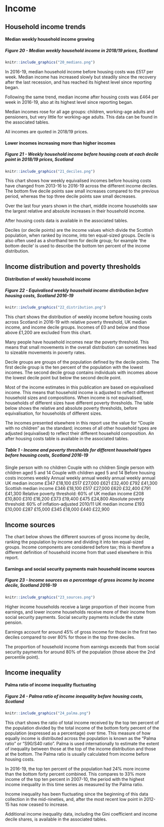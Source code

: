 # Income

## Household income trends

#### Median weekly household income growing {#incometrends}

##### Figure 20 - Median weekly household income in 2018/19 prices, Scotland
```{r}
knitr::include_graphics("20_medians.png")
```

In 2016-19, median household income before housing costs was £517 per week. Median income has increased slowly but steadily since the recovery after the last recession, and has reached its highest level since reporting began.

Following the same trend, median income after housing costs was £464 per week in 2016-19, also at its highest level since reporting began.

Median incomes rose for all age groups: children, working-age adults and pensioners, but very little for working-age adults. This data can be found in the associated tables.

All incomes are quoted in 2018/19 prices.

#### Lower incomes increasing more than higher incomes

##### Figure 21 - Weekly household income before housing costs at each decile point in 2018/19 prices, Scotland
```{r}
knitr::include_graphics("21_deciles.png")
```

This chart shows how weekly equivalised incomes before housing costs have changed from 2013-16 to 2016-19 across the different income deciles. The bottom five decile points saw small increases compared to the previous period, whereas the top three decile points saw small decreases.

Over the last four years shown in the chart, middle income households saw the largest relative and absolute increases in their household income.

After housing costs data is available in the associated tables.

Deciles (or decile points) are the income values which divide the Scottish population, when ranked by income, into ten equal-sized groups. Decile is also often used as a shorthand term for decile group; for example 'the bottom decile' is used to describe the bottom ten percent of the income distribution.

## Income distribution and poverty thresholds

#### Distribution of weekly household income

##### Figure 22 - Equivalised weekly household income distribution before housing costs, Scotland 2016-19
```{r}
knitr::include_graphics("22_distribution.png")
```

This chart shows the distribution of weekly income before housing costs across Scotland in 2016-19 with relative poverty threshold, UK median income, and income decile groups. Incomes of £0 and below and those above £1,200 are excluded from this chart.

Many people have household incomes near the poverty threshold. This means that small movements in the overall distribution can sometimes lead to sizeable movements in poverty rates.

Decile groups are groups of the population defined by the decile points. The first decile group is the ten percent of the population with the lowest incomes. The second decile group contains individuals with incomes above the lowest decile point but below the second decile point.

Most of the income estimates in this publication are based on equivalised income. This means that household income is adjusted to reflect different household sizes and compositions. When income is not equivalised, households of different sizes have different poverty thresholds. The table below shows the relative and absolute poverty thresholds, before equivalisation, for households of different sizes.

The incomes presented elsewhere in this report use the value for "Couple with no children" as the standard; incomes of all other household types are adjusted (equivalised) to reflect their different household composition. An after housing costs table is available in the associated tables.

##### Table 1 - Income and poverty thresholds for different household types before housing costs, Scotland 2016-19

Single person with no children	Couple with no children	Single person with children aged 5 and 14	Couple with children aged 5 and 14
Before housing costs incomes	weekly	Annual	weekly	annual	weekly	annual	weekly	annual
UK median income	£347	£18,100	£517	£27,000	£621	£32,400	£792	£41,300
Scottish median income	£346	£18,100	£517	£27,000	£620	£32,400	£791	£41,300
Relative poverty threshold: 60% of UK median income	£208	£10,800	£310	£16,200	£373	£19,400	£475	£24,800
Absolute poverty threshold: 60% of inflation-adjusted 2010/11 UK median income	£193	£10,000	£287	£15,000	£345	£18,000	£440	£22,900

## Income sources
The chart below shows the different sources of gross income by decile, ranking the population by income and dividing it into ten equal-sized groups. Income components are considered before tax; this is therefore a different definition of household income from that used elsewhere in this report.

#### Earnings and social security payments main household income sources

##### Figure 23 - Income sources as a percentage of gross income by income decile, Scotland 2016-19
```{r}
knitr::include_graphics("23_sources.png")
```

Higher income households receive a large proportion of their income from earnings, and lower income households receive more of their income from social security payments. Social security payments include the state pension.

Earnings account for around 45% of gross income for those in the first two deciles compared to over 80% for those in the top three deciles.

The proportion of household income from earnings exceeds that from social security payments for around 80% of the population (those above the 2nd percentile point).

## Income inequality

#### Palma ratio of income inequality fluctuating {#palma}

##### Figure 24 - Palma ratio of income inequality before housing costs, Scotland
```{r fig24}
knitr::include_graphics("24_palma.png")
```

This chart shows the ratio of total income received by the top ten percent of the population divided by the total income of the bottom forty percent of the population (expressed as a percentage) over time. This measure of how equally income is distributed across the population is known as the "Palma ratio" or "S90/S40 ratio". Palma is used internationally to estimate the extent of inequality between those at the top of the income distribution and those at the bottom. The Palma ratio is usually calculated from income before housing costs.

In 2016-19, the top ten percent of the population had 24% more income than the bottom forty percent combined. This compares to 33% more income of the top ten percent in 2007-10, the period with the highest income inequality in this time series as measured by the Palma ratio.

Income inequality has been fluctuating since the beginning of this data collection in the mid-nineties, and, after the most recent low point in 2012-15 has now ceased to increase.

Additional income inequality data, including the Gini coefficient and income decile shares, is available in the associated tables.